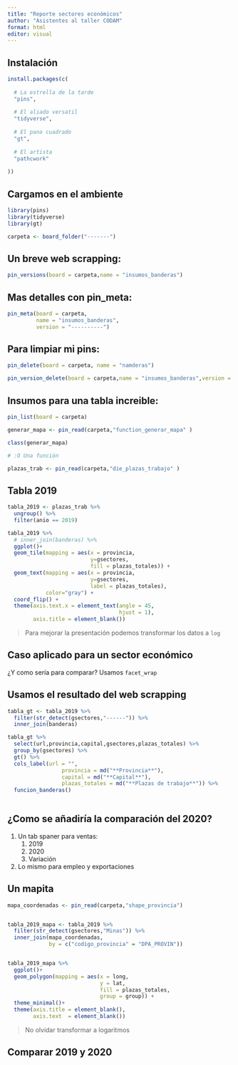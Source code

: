 ```yaml
---
title: "Reporte sectores económicos"
author: "Asistentes al taller CODAM"
format: html
editor: visual
---
```


## Instalación

```r

install.packages(c(
  
  # La estrella de la tarde
  "pins",
  
  # El aliado versatil
  "tidyverse",
  
  # El pana cuadrado
  "gt",
  
  # El artista
  "pathcwork"
  
))


```

## Cargamos en el ambiente

```r

library(pins)
library(tidyverse)
library(gt)

carpeta <- board_folder("-------")

```

## Un breve web scrapping:
    
```r



pin_versions(board = carpeta,name = "insumos_banderas")


```

## Mas detalles con pin_meta:

```r

pin_meta(board = carpeta,
         name = "insumos_banderas",
         version = "----------")


```

## Para limpiar mi pins:

```r

pin_delete(board = carpeta, name = "namderas")

pin_version_delete(board = carpeta,name = "insumos_banderas",version = "------")

```

## Insumos para una tabla increible:

```r
pin_list(board = carpeta)

generar_mapa <- pin_read(carpeta,"function_generar_mapa" )

class(generar_mapa)

# :O Una función

plazas_trab <- pin_read(carpeta,"die_plazas_trabajo" )
```

## Tabla 2019

```r

tabla_2019 <- plazas_trab %>% 
  ungroup() %>% 
  filter(anio == 2019)

tabla_2019 %>% 
  # inner_join(banderas) %>% 
  ggplot()+
  geom_tile(mapping = aes(x = provincia,
                          y=gsectores,
                          fill = plazas_totales)) +
  geom_text(mapping = aes(x = provincia,
                          y=gsectores,
                          label = plazas_totales),
            color="gray") +
  coord_flip() +
  theme(axis.text.x = element_text(angle = 45,
                                   hjust = 1),
        axis.title = element_blank())

```

> Para mejorar la presentación podemos transformar los datos a `log`

## Caso aplicado para un sector económico

¿Y como sería para comparar? Usamos `facet_wrap`

## Usamos el resultado del web scrapping


```r

tabla_gt <- tabla_2019 %>% 
  filter(str_detect(gsectores,"------")) %>% 
  inner_join(banderas)

tabla_gt %>% 
  select(url,provincia,capital,gsectores,plazas_totales) %>% 
  group_by(gsectores) %>% 
  gt() %>% 
  cols_label(url = "",
                 provincia = md("**Provincia**"),
                 capital = md("**Capital**"),
                 plazas_totales = md("**Plazas de trabajo**")) %>% 
  funcion_banderas()
  

```

## ¿Como se añadiría la comparación del 2020?

1.  Un tab spaner para ventas:
    1.  2019
    2.  2020
    3.  Variación
2.  Lo mismo para empleo y exportaciones

## Un mapita

```r

mapa_coordenadas <- pin_read(carpeta,"shape_provincia")


tabla_2019_mapa <- tabla_2019 %>% 
  filter(str_detect(gsectores,"Minas")) %>% 
  inner_join(mapa_coordenadas,
             by = c("codigo_provincia" = "DPA_PROVIN")) 


tabla_2019_mapa %>% 
  ggplot()+
  geom_polygon(mapping = aes(x = long,
                             y = lat,
                             fill = plazas_totales,
                             group = group)) +
  theme_minimal()+
  theme(axis.title = element_blank(),
        axis.text  = element_blank())

```
> No olvidar transformar a logaritmos

## Comparar 2019 y 2020



